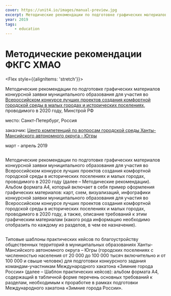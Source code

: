 ```yaml
---
cover: https://unit4.io/images/manual-preview.jpg
excerpt: Методические рекомендации по подготовке графических материалов конкурсной заявки
year: 2019
tags:
    - education
---
```


# Методические рекомендации ФКГС ХМАО

<Flex style={{alignItems: 'stretch'}}>
<Flex col>

Методические рекомендации по подготовке графических материалов конкурсной заявки муниципального образования для участия во [Всероссийском конкурсе лучших проектов создания комфортной городской среды в малых городах и исторических поселениях](https://konkurs.gorodsreda.ru/), проводимого в 2020 году, Минстрой РФ

</Flex>

<div>
<p><BlackHighlight>место:</BlackHighlight> Санкт-Петербург, Россия</p>

[]()<p><BlackHighlight>заказчик:</BlackHighlight> [Центр компетенций по вопросам городской среды Ханты-Мансийского автономного округа - Югры](https://gorsreda86.ugraces.ru/)</p>

март - апрель 2019
</div>
</Flex>


<Image src="/images/app_manual-manual.jpg" alt="" />

Методические рекомендации по подготовке графических материалов конкурсной заявки муниципального образования для участия во Всероссийском конкурсе лучших проектов создания комфортной городской среды в исторических поселениях и малых городах, проводимого в 2020 году (далее – Методические рекомендации). Альбом формата А4, который включает в себя пример оформления графических материалов: карт, схем, визуализаций, инфографики конкурсной заявки муниципального образования для участия во Всероссийском конкурсе лучших проектов создания комфортной городской среды в исторических поселениях и малых городах, проводимого в 2020 году, а также, описание требований к этим графическим материалам (какого рода информацию необходимо отобразить по каждому из разделов, в чем ее назначение).

<Image src="/images/app_manual-04.jpg" alt="" />

Типовые шаблоны практических кейсов по благоустройству общественных территорий в муниципальных образованиях Ханты-Мансийского автономного округа – Югры (городских поселениях с численностью населения от 20 000 до 100 000 тысяч включительно и от 100 000 и свыше человек) для подготовки конкурсного задания командам-участникам Международного хакатона «Зимние города России» (далее – Шаблон практических кейсов): альбом формата А4, содержащий в табличной форме перечень основных требований к разделам, необходимым к проработке в рамках подготовки Международного хакатона «Зимние города России».


